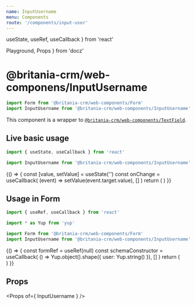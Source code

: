 ```yaml
---
name: InputUsername
menu: Components
route: '/components/input-user'
---
```


  useState,
  useRef,
  useCallback
} from 'react'

  Playground,
  Props
} from 'docz'


# @britania-crm/web-componens/InputUsername
```js
import Form from '@britania-crm/web-components/Form'
import InputUsername from '@britania-crm/web-components/InputUsername'
```

This component is a wrapper to [`@britania-crm/web-components/TextField`](/web-components/text-field).

## Live basic usage
```js
import { useState, useCallback } from 'react'

import InputUsername from '@britania-crm/web-components/InputUsername'
```
<Playground>
  {() => {
    const [value, setValue] = useState('')
    const onChange = useCallback(
      (event) => setValue(event.target.value),
      []
    )
    return (
      <InputUsername
        detached // important to use it outside form
        value={ value }
        onChange={ onChange }
        label="User"
        name="user"
      />
    )
  }}
</Playground>

## Usage in Form
```js
import { useRef, useCallback } from 'react'

import * as Yup from 'yup'

import Form from '@britania-crm/web-components/Form'
import InputUsername from '@britania-crm/web-components/InputUsername'
```
<Playground>
  {() => {
    const formRef = useRef(null)
    const schemaConstructor = useCallback(
      () => Yup.object().shape({ user: Yup.string() }),
      []
    )
    return (
      <Form ref={ formRef } schemaConstructor={ schemaConstructor }>
        <InputUsername label="user" name="user" />
      </Form>
    )
  }}
</Playground>

## Props
<Props of={ InputUsername } />
